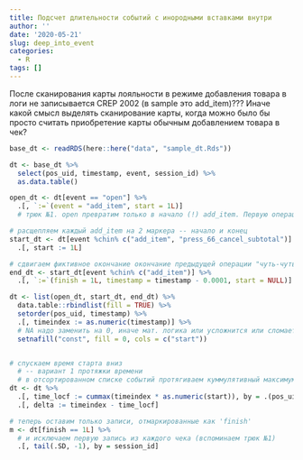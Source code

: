 ```yaml
---
title: Подсчет длительности событий с инородными вставками внутри
author: ''
date: '2020-05-21'
slug: deep_into_event
categories:
  - R
tags: []
---
```


После сканирования карты лояльности в режиме добавления товара в логи не записывается CREP 2002 (в sample это add_item)??? Иначе какой смысл выделять сканирование карты, когда можно было бы просто считать приобретение карты обычным добавлением товара в чек?

```r
base_dt <- readRDS(here::here("data", "sample_dt.Rds"))
```

```r
dt <- base_dt %>%
  select(pos_uid, timestamp, event, session_id) %>%
  as.data.table()

open_dt <- dt[event == "open"] %>%
  .[, `:=`(event = "add_item", start = 1L)]
  # трюк №1. open превратим только в начало (!) add_item. Первую операцию мы потом просто грубо исключим

# расщепляем каждый add_item на 2 маркера -- начало и конец
start_dt <- dt[event %chin% c("add_item", "press_66_cancel_subtotal")] %>%
  .[, start := 1L]

# сдвигаем фиктивное окончание окончание предыдущей операции "чуть-чуть" назад
end_dt <- start_dt[event %chin% c("add_item")] %>%
  .[, `:=`(finish = 1L, timestamp = timestamp - 0.0001, start = NULL)]

dt <- list(open_dt, start_dt, end_dt) %>%
  data.table::rbindlist(fill = TRUE) %>%
  setorder(pos_uid, timestamp) %>%
  .[, timeindex := as.numeric(timestamp)] %>%
  # NA надо заменить на 0, иначе мат. логика или усложнится или сломается
  setnafill("const", fill = 0, cols = c("start"))


# спускаем время старта вниз
  # -- вариант 1 протяжки времени
  # в отсортированном списке событий протягиваем куммулятивный максимум времени, ориентируясь на INIT
dt <- dt %>%
  .[, time_locf := cummax(timeindex * as.numeric(start)), by = .(pos_uid)] %>%
  .[, delta := timeindex - time_locf]

# теперь оставим только записи, отмаркированные как 'finish'
m <- dt[finish == 1L] %>%
  # и исключаем первую запись из каждого чека (вспоминаем трюк №1)
  .[, tail(.SD, -1), by = session_id]

```

